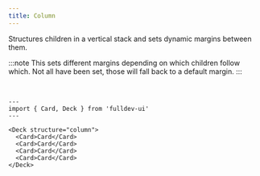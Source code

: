```yaml
---
title: Column
---
```



Structures children in a vertical stack and sets dynamic margins between them.

:::note
This sets different margins depending on which children follow which. Not all have been set, those will fall back to a default margin.
:::

<br />

```astro live
---
import { Card, Deck } from 'fulldev-ui'
---

<Deck structure="column">
  <Card>Card</Card>
  <Card>Card</Card>
  <Card>Card</Card>
  <Card>Card</Card>
</Deck>
```
